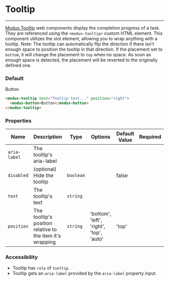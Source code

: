 # Tooltip

---

[Modus Tooltip](https://modus.trimble.com/components/tooltips/) web components display the completion progress of a task. They are referenced using the `<modus-tooltip>` custom HTML element.
This component utilizes the slot element, allowing you to wrap anything with a tooltip.
Note: The tooltip can automatically flip the direction if there isn't enough space to position the tooltip in that direction. If the placement set to `bottom`, it will change the placement to `top` when no space. As soon as enough space is detected, the placement will be reverted to the originally defined one.

### Default

<modus-tooltip text="Tooltip text..." position="right">
  <modus-button>Button</modus-button>
</modus-tooltip>

```html
<modus-tooltip text="Tooltip text..." position="right">
  <modus-button>Button</modus-button>
</modus-tooltip>
```

### Properties

| Name            | Description                                               | Type      | Options                          | Default Value | Required |
| --------------- | --------------------------------------------------------- | --------- | -------------------------------- | ------------- | -------- |
| `aria-label`    | The tooltip's aria-label                                  |           |                                  |               |          |
| `disabled`      | (optional) Hide the tooltip                               | `boolean` |                                  | false         |          |
| `text`          | The tooltip's text                                        | `string`  |                                  |               |          |
| `position`      | The tooltip's position relative to the item it's wrapping | `string`  | 'bottom', 'left', 'right', 'top', 'auto' | 'top'         |          |

### Accessibility

- Tooltip has `role` of `tooltip`.
- Tooltip gets an `aria-label` provided by the `aria-label` property input.

